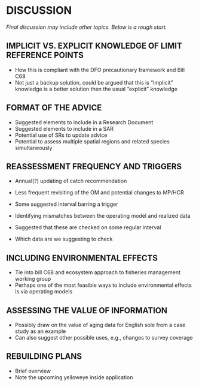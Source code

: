 # DISCUSSION

*Final discussion may include other topics. Below is a rough start.*

## IMPLICIT VS. EXPLICIT KNOWLEDGE OF LIMIT REFERENCE POINTS

* How this is compliant with the DFO precautionary framework and Bill C68
* Not just a backup solution, could be argued that this is "implicit" knowledge is a better solution then the usual "explicit" knowledge

## FORMAT OF THE ADVICE

* Suggested elements to include in a Research Document
* Suggested elements to include in a SAR
* Potential use of SRs to update advice
* Potential to assess multiple spatial regions and related species simultaneously

## REASSESSMENT FREQUENCY AND TRIGGERS

* Annual(?) updating of catch recommendation
* Less frequent revisiting of the OM and potential changes to MP/HCR
* Some suggested interval barring a trigger

* Identifying mismatches between the operating model and realized data
* Suggested that these are checked on some regular interval
* Which data are we suggesting to check

## INCLUDING ENVIRONMENTAL EFFECTS

* Tie into bill C68 and ecosystem approach to fisheries management working group
* Perhaps one of the most feasible ways to include environmental effects is via operating models

## ASSESSING THE VALUE OF INFORMATION

* Possibly draw on the value of aging data for English sole from a case study as an example
* Can also suggest other possible uses, e.g., changes to survey coverage

## REBUILDING PLANS

* Brief overview
* Note the upcoming yelloweye inside application
